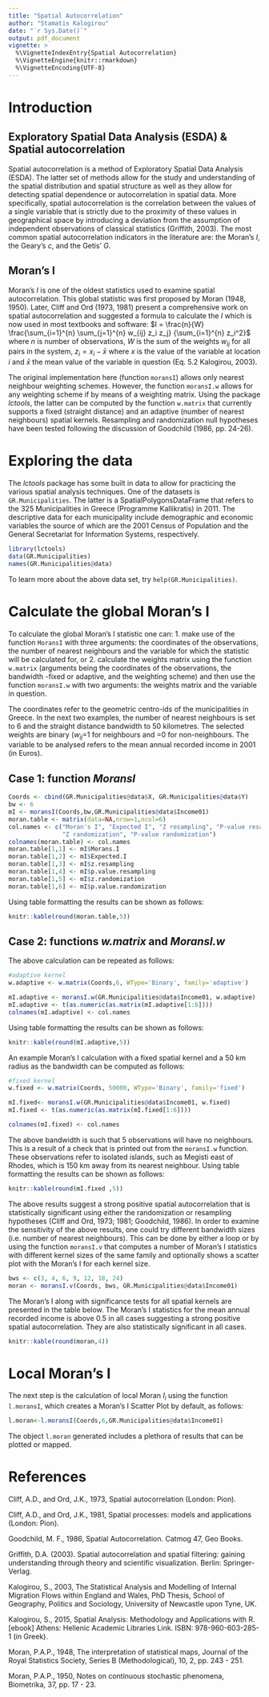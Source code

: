 ---
title: "Spatial Autocorrelation"
author: "Stamatis Kalogirou"
date: "`r Sys.Date()`"
output: pdf_document
vignette: >
  %\VignetteIndexEntry{Spatial Autocorrelation}
  %\VignetteEngine{knitr::rmarkdown}
  %\VignetteEncoding{UTF-8}
---
# Introduction

## Exploratory Spatial Data Analysis (ESDA) & Spatial autocorrelation
Spatial autocorrelation is a method of Exploratory Spatial Data Analysis (ESDA). The latter set of methods allow for the study and understanding of the spatial distribution and spatial structure as well as they allow for detecting spatial dependence or autocorrelation in spatial data. More specifically, spatial autocorrelation is the correlation between the values of a single variable that is strictly due to the proximity of these values in geographical space by introducing a deviation from the assumption of independent observations of classical statistics (Griffith, 2003). The most common spatial autocorrelation indicators in the literature are: the Moran's *I*, the Geary's *c*, and the Getis' *G*.

## Moran's I

Moran's $I$ is one of the oldest statistics used to examine spatial autocorrelation. This global statistic was first proposed by Moran (1948, 1950). Later, Cliff and Ord (1973, 1981) present a comprehensive work on spatial autocorrelation and suggested a formula to calculate the $I$ which is now used in most textbooks and software: $I = \frac{n}{W} \frac{\sum_{i=1}^{n} \sum_{j=1}^{n} w_{ij} z_i z_j} {\sum_{i=1}^{n} z_i^2}$ where $n$ is number of observations, $W$ is the sum of the weights $w_{ij}$ for all pairs in the system, $z_i=x_i - \bar{x}$ where $x$ is the value of the variable at location $i$ and $\bar{x}$ the mean value of the variable in question (Eq. 5.2 Kalogirou, 2003). 

The original implementation here (function `moransI`) allows only nearest neighbour weighting schemes. However, the function `moransI.w` allows for any weighting scheme if by means of a weighting matrix. Using the package _lctools_, the latter can be computed by the function `w.matrix` that currently supports a fixed (straight distance) and an adaptive (number of nearest neighbours) spatial kernels. Resampling and randomization null hypotheses have been tested following the discussion of Goodchild (1986, pp. 24-26).

# Exploring the data

The _lctools_ package has some built in data to allow for practicing the various spatial analysis techniques. One of the datasets is `GR.Municipalities`. The latter is a SpatialPolygonsDataFrame that refers to the 325 Municipalities in Greece (Programme Kallikratis) in 2011. The descriptive data for each municipality include demographic and economic variables the source of which are the 2001 Census of Population and the General Secretariat for Information Systems, respectively.

```{r message=FALSE}
library(lctools)
data(GR.Municipalities)
names(GR.Municipalities@data)
```

To learn more about the above data set, try `help(GR.Municipalities)`. 

# Calculate the global Moran's I

To calculate the global Moran's I statistic one can:
1. make use of the function `MoransI` with three arguments: the coordinates of the observations, the number of nearest neighbours and the variable for which the statistic will be calculated for, or
2. calculate the weights matrix using the function `w.matrix` (arguments being the coordinates of the observations, the bandwidth -fixed or adaptive, and the weighting scheme) and then use the function `moransI.w` with two arguments: the weights matrix and the variable in question.

The coordinates refer to the geometric centro-ids of the municipalities in Greece. In the next two examples, the number of nearest neighbours is set to 6 and the straight distance bandwidth to 50 kilometres. The selected weights are binary ($w_{ij}$=1 for neighbours and =0 for non-neighbours. The variable to be analysed refers to the mean annual recorded income in 2001 (in Euros).

## Case 1: function _MoransI_

```{r}
Coords <- cbind(GR.Municipalities@data$X, GR.Municipalities@data$Y)
bw <- 6
mI <- moransI(Coords,bw,GR.Municipalities@data$Income01)
moran.table <- matrix(data=NA,nrow=1,ncol=6)
col.names <- c("Moran's I", "Expected I", "Z resampling", "P-value resampling",
               "Z randomization", "P-value randomization")
colnames(moran.table) <- col.names
moran.table[1,1] <- mI$Morans.I
moran.table[1,2] <- mI$Expected.I
moran.table[1,3] <- mI$z.resampling
moran.table[1,4] <- mI$p.value.resampling
moran.table[1,5] <- mI$z.randomization
moran.table[1,6] <- mI$p.value.randomization
```

Using table formatting the results can be shown as follows:

```{r, echo=FALSE, results='asis'}
knitr::kable(round(moran.table,5))
```

## Case 2: functions _w.matrix_ and _MoransI.w_

The above calculation can be repeated as follows:

```{r}
#adaptive kernel
w.adaptive <- w.matrix(Coords,6, WType='Binary', family='adaptive')

mI.adaptive <- moransI.w(GR.Municipalities@data$Income01, w.adaptive)
mI.adaptive <- t(as.numeric(as.matrix(mI.adaptive[1:6])))
colnames(mI.adaptive) <- col.names
```

Using table formatting the results can be shown as follows:

```{r, echo=FALSE, results='asis'}
knitr::kable(round(mI.adaptive,5))
```

An example Moran's I calculation with a fixed spatial kernel and a 50 km radius as the bandwidth can be computed as follows:
```{r}
#fixed kernel
w.fixed <- w.matrix(Coords, 50000, WType='Binary', family='fixed')

mI.fixed<- moransI.w(GR.Municipalities@data$Income01, w.fixed)
mI.fixed <- t(as.numeric(as.matrix(mI.fixed[1:6])))

colnames(mI.fixed) <- col.names

```

The above bandwidth is such that 5 observations will have no neighbours. This is a result of a check that is printed out from the `moransI.w` function. These observations refer to isolated islands, such as Megisti east of Rhodes, which is 150 km away from its nearest neighbour. Using table formatting the results can be shown as follows:

```{r, echo=FALSE, results='asis'}
knitr::kable(round(mI.fixed ,5))
```

The above results suggest a strong positive spatial autocorrelation that is statistically significant using either the randomization or resampling hypotheses (Cliff and Ord, 1973; 1981; Goodchild, 1986). In order to examine the sensitivity of the above results, one could try different bandwidth sizes (i.e. number of nearest neighbours). This can be done by either a loop or by using the function `moransI.v` that computes a number of Moran's I statistics with different kernel sizes of the same family and optionally shows a scatter plot with the Moran's I for each kernel size.

```{r fig.width = 5, fig.height = 5}
bws <- c(3, 4, 6, 9, 12, 18, 24)
moran <- moransI.v(Coords, bws, GR.Municipalities@data$Income01)
```

The Moran's I along with significance tests for all spatial kernels are presented in the table below. The Moran's I statistics for the mean annual recorded income is above 0.5 in all cases suggesting a strong positive spatial autocorrelation. They are also statistically significant in all cases.

```{r, echo=FALSE, results='asis'}
knitr::kable(round(moran,4))
```

# Local Moran's I

The next step is the calculation of local Moran $I_i$ using the function `l.moransI`, which creates a Moran's I Scatter Plot by default, as follows:

```{r fig.width = 5, fig.height = 5}
l.moran<-l.moransI(Coords,6,GR.Municipalities@data$Income01)
```

The object `l.moran` generated includes a plethora of results that can be plotted or mapped. 


# References

Cliff, A.D., and Ord, J.K., 1973, Spatial autocorrelation (London: Pion).

Cliff, A.D., and Ord, J.K., 1981, Spatial processes: models and applications (London: Pion).

Goodchild, M. F., 1986, Spatial Autocorrelation. Catmog 47, Geo Books.

Griffith, D.A. (2003). Spatial autocorrelation and spatial filtering: gaining understanding through theory and scientific visualization. Berlin: Springer-Verlag.

Kalogirou, S., 2003, The Statistical Analysis and Modelling of Internal Migration Flows within England and Wales, PhD Thesis, School of Geography, Politics and Sociology, University of Newcastle upon Tyne, UK. \url{http://gisc.gr/?mdocs-file=1245&mdocs-url=false}

Kalogirou, S., 2015, Spatial Analysis: Methodology and Applications with R. [ebook] Athens: Hellenic Academic Libraries Link. ISBN: 978-960-603-285-1 (in Greek). \url{https://repository.kallipos.gr/handle/11419/5029?locale=en}

Moran, P.A.P., 1948, The interpretation of statistical maps, Journal of the Royal Statistics Society, Series B (Methodological), 10, 2, pp. 243 - 251.

Moran, P.A.P., 1950, Notes on continuous stochastic phenomena, Biometrika, 37, pp. 17 - 23.